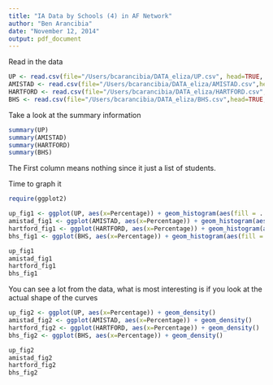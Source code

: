 ```yaml
---
title: "IA Data by Schools (4) in AF Network"
author: "Ben Arancibia"
date: "November 12, 2014"
output: pdf_document
---
```

Read in the data

```r
UP <- read.csv(file="/Users/bcarancibia/DATA_eliza/UP.csv", head=TRUE, sep=",")
AMISTAD <- read.csv(file="/Users/bcarancibia/DATA_eliza/AMISTAD.csv",head=TRUE,sep=",")
HARTFORD <- read.csv(file="/Users/bcarancibia/DATA_eliza/HARTFORD.csv",head=TRUE,sep=",")
BHS <- read.csv(file="/Users/bcarancibia/DATA_eliza/BHS.csv",head=TRUE,sep=",")
```

Take a look at the summary information
```r
summary(UP)
summary(AMISTAD)
summary(HARTFORD)
summary(BHS)
```

The First column means nothing since it just a list of students.

Time to graph it
```r
require(ggplot2)

up_fig1 <- ggplot(UP, aes(x=Percentage)) + geom_histogram(aes(fill = ..count..))
amistad_fig1 <- ggplot(AMISTAD, aes(x=Percentage)) + geom_histogram(aes(fill = ..count..))
hartford_fig1 <- ggplot(HARTFORD, aes(x=Percentage)) + geom_histogram(aes(fill = ..count..))
bhs_fig1 <- ggplot(BHS, aes(x=Percentage)) + geom_histogram(aes(fill = ..count..))

up_fig1
amistad_fig1
hartford_fig1
bhs_fig1
```

You can see a lot from the data, what is most interesting is if you look at the actual shape of the curves
```r
up_fig2 <- ggplot(UP, aes(x=Percentage)) + geom_density()
amistad_fig2 <- ggplot(AMISTAD, aes(x=Percentage)) + geom_density()
hartford_fig2 <- ggplot(HARTFORD, aes(x=Percentage)) + geom_density()
bhs_fig2 <- ggplot(BHS, aes(x=Percentage)) + geom_density()

up_fig2
amistad_fig2
hartford_fig2
bhs_fig2

```



